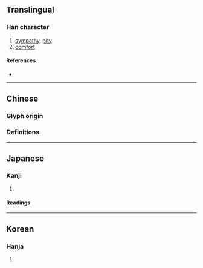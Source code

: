 {{also|恤}}
{{character info/new}}
==Translingual==

===Han character===
{{Han char|rn=26|rad=卩|as=06|sn=8|four=27120|canj=HTSL|ids=⿰血卩}}

# [[sympathy]], [[pity]]
# [[comfort]]

====References====
* {{Han ref|kx=0159.250|dkj=02862|dj=0365.070|hdz=10314.050|uh=5379|ud=21369|bh=A8F9|bd=43257}}

----

==Chinese==

===Glyph origin===
{{Han etym}}

===Definitions===
{{zh-see|恤|v}}

----

==Japanese==

===Kanji===
{{ja-kanji|grade=|rs=卩06}}

# {{defn|lang=ja|sort=卩06}}

====Readings====
{{ja-readings
|goon=しゅち
|kanon=しゅつ
|kanyoon=じゅつ
|kun=うれ-える}}

----

==Korean==

===Hanja===
{{ko-hanja|hangeul=휼|rv=hyul|mr=hyul}}

# {{defn|lang=ko|sort=卩06}}